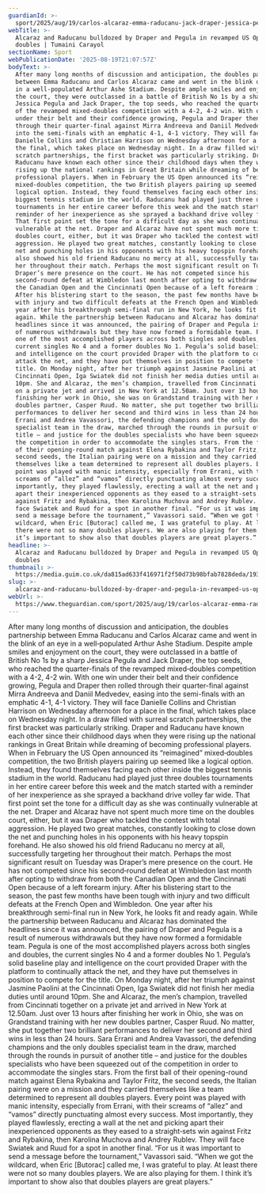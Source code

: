 ```yaml
---
guardianId: >-
  sport/2025/aug/19/carlos-alcaraz-emma-raducanu-jack-draper-jessica-pegula-us-open-mixed-doubles-tennis
webTitle: >-
  Alcaraz and Raducanu bulldozed by Draper and Pegula in revamped US Open mixed
  doubles | Tumaini Carayol
sectionName: Sport
webPublicationDate: '2025-08-19T21:07:57Z'
bodyText: >-
  After many long months of discussion and anticipation, the doubles partnership
  between Emma Raducanu and Carlos Alcaraz came and went in the blink of an eye
  in a well‑populated Arthur Ashe Stadium. Despite ample smiles and enjoyment on
  the court, they were outclassed in a battle of British No 1s by a sharp
  Jessica Pegula and Jack Draper, the top seeds, who reached the quarter-finals
  of the revamped mixed‑doubles competition with a 4-2, 4-2 win. With one win
  under their belt and their confidence growing, Pegula and Draper then rolled
  through their quarter-final against Mirra Andreeva and Daniil Medvedev, easing
  into the semi-finals with an emphatic 4-1, 4-1 victory. They will face
  Danielle Collins and Christian Harrison on Wednesday afternoon for a place in
  the final, which takes place on Wednesday night. In a draw filled with surreal
  scratch partnerships, the first bracket was particularly striking. Draper and
  Raducanu have known each other since their childhood days when they were
  rising up the national rankings in Great Britain while dreaming of becoming
  professional players. When in February the US Open announced its “reimagined”
  mixed‑doubles competition, the two British players pairing up seemed like a
  logical option. Instead, they found themselves facing each other inside the
  biggest tennis stadium in the world. Raducanu had played just three doubles
  tournaments in her entire career before this week and the match started with a
  reminder of her inexperience as she sprayed a backhand drive volley far wide.
  That first point set the tone for a difficult day as she was continually
  vulnerable at the net. Draper and Alcaraz have not spent much more time on the
  doubles court, either, but it was Draper who tackled the contest with total
  aggression. He played two great matches, constantly looking to close down the
  net and punching holes in his opponents with his heavy topspin forehand. He
  also showed his old friend Raducanu no mercy at all, successfully targeting
  her throughout their match. Perhaps the most significant result on Tuesday was
  Draper’s mere presence on the court. He has not competed since his
  second‑round defeat at Wimbledon last month after opting to withdraw from both
  the Canadian Open and the Cincinnati Open because of a left forearm injury.
  After his blistering start to the season, the past few months have been tough
  with injury and two difficult defeats at the French Open and Wimbledon. One
  year after his breakthrough semi-final run in New York, he looks fit and ready
  again. While the partnership between Raducanu and Alcaraz has dominated the
  headlines since it was announced, the pairing of Draper and Pegula is a result
  of numerous withdrawals but they have now formed a formidable team. Pegula is
  one of the most accomplished players across both singles and doubles, the
  current singles No 4 and a former doubles No 1. Pegula’s solid baseline play
  and intelligence on the court provided Draper with the platform to continually
  attack the net, and they have put themselves in position to compete for the
  title. On Monday night, after her triumph against Jasmine Paolini at the
  Cincinnati Open, Iga Swiatek did not finish her media duties until around
  10pm. She and Alcaraz, the men’s champion, travelled from Cincinnati together
  on a private jet and arrived in New York at 12.50am. Just over 13 hours after
  finishing her work in Ohio, she was on Grandstand training with her new
  doubles partner, Casper Ruud. No matter, she put together two brilliant
  performances to deliver her second and third wins in less than 24 hours. Sara
  Errani and Andrea Vavassori, the defending champions and the only doubles
  specialist team in the draw, marched through the rounds in pursuit of another
  title – and justice for the doubles specialists who have been squeezed out of
  the competition in order to accommodate the singles stars. From the first ball
  of their opening-round match against Elena Rybakina and Taylor Fritz, the
  second seeds, the Italian pairing were on a mission and they carried
  themselves like a team determined to represent all doubles players. Every
  point was played with manic intensity, especially from Errani, with their
  screams of “allez” and “vamos” directly punctuating almost every success. Most
  importantly, they played flawlessly, erecting a wall at the net and picking
  apart their inexperienced opponents as they eased to a straight‑sets win
  against Fritz and Rybakina, then Karolina Muchova and Andrey Rublev. They will
  face Swiatek and Ruud for a spot in another final. “For us it was important to
  send a message before the tournament,” Vavassori said. “When we got the
  wildcard, when Eric [Butorac] called me, I was grateful to play. At least
  there were not so many doubles players. We are also playing for them. I think
  it’s important to show also that doubles players are great players.”
headline: >-
  Alcaraz and Raducanu bulldozed by Draper and Pegula in revamped US Open mixed
  doubles
thumbnail: >-
  https://media.guim.co.uk/da815ad633f416971f2f50d73b98bfab7828deda/1937_1228_4395_3516/500.jpg
slug: >-
  alcaraz-and-raducanu-bulldozed-by-draper-and-pegula-in-revamped-us-open-mixed-doubles-or-tumaini-carayol
webUrl: >-
  https://www.theguardian.com/sport/2025/aug/19/carlos-alcaraz-emma-raducanu-jack-draper-jessica-pegula-us-open-mixed-doubles-tennis
---
```

After many long months of discussion and anticipation, the doubles partnership between Emma Raducanu and Carlos Alcaraz came and went in the blink of an eye in a well‑populated Arthur Ashe Stadium. Despite ample smiles and enjoyment on the court, they were outclassed in a battle of British No 1s by a sharp Jessica Pegula and Jack Draper, the top seeds, who reached the quarter-finals of the revamped mixed‑doubles competition with a 4-2, 4-2 win. With one win under their belt and their confidence growing, Pegula and Draper then rolled through their quarter-final against Mirra Andreeva and Daniil Medvedev, easing into the semi-finals with an emphatic 4-1, 4-1 victory. They will face Danielle Collins and Christian Harrison on Wednesday afternoon for a place in the final, which takes place on Wednesday night. In a draw filled with surreal scratch partnerships, the first bracket was particularly striking. Draper and Raducanu have known each other since their childhood days when they were rising up the national rankings in Great Britain while dreaming of becoming professional players. When in February the US Open announced its “reimagined” mixed‑doubles competition, the two British players pairing up seemed like a logical option. Instead, they found themselves facing each other inside the biggest tennis stadium in the world. Raducanu had played just three doubles tournaments in her entire career before this week and the match started with a reminder of her inexperience as she sprayed a backhand drive volley far wide. That first point set the tone for a difficult day as she was continually vulnerable at the net. Draper and Alcaraz have not spent much more time on the doubles court, either, but it was Draper who tackled the contest with total aggression. He played two great matches, constantly looking to close down the net and punching holes in his opponents with his heavy topspin forehand. He also showed his old friend Raducanu no mercy at all, successfully targeting her throughout their match. Perhaps the most significant result on Tuesday was Draper’s mere presence on the court. He has not competed since his second‑round defeat at Wimbledon last month after opting to withdraw from both the Canadian Open and the Cincinnati Open because of a left forearm injury. After his blistering start to the season, the past few months have been tough with injury and two difficult defeats at the French Open and Wimbledon. One year after his breakthrough semi-final run in New York, he looks fit and ready again. While the partnership between Raducanu and Alcaraz has dominated the headlines since it was announced, the pairing of Draper and Pegula is a result of numerous withdrawals but they have now formed a formidable team. Pegula is one of the most accomplished players across both singles and doubles, the current singles No 4 and a former doubles No 1. Pegula’s solid baseline play and intelligence on the court provided Draper with the platform to continually attack the net, and they have put themselves in position to compete for the title. On Monday night, after her triumph against Jasmine Paolini at the Cincinnati Open, Iga Swiatek did not finish her media duties until around 10pm. She and Alcaraz, the men’s champion, travelled from Cincinnati together on a private jet and arrived in New York at 12.50am. Just over 13 hours after finishing her work in Ohio, she was on Grandstand training with her new doubles partner, Casper Ruud. No matter, she put together two brilliant performances to deliver her second and third wins in less than 24 hours. Sara Errani and Andrea Vavassori, the defending champions and the only doubles specialist team in the draw, marched through the rounds in pursuit of another title – and justice for the doubles specialists who have been squeezed out of the competition in order to accommodate the singles stars. From the first ball of their opening-round match against Elena Rybakina and Taylor Fritz, the second seeds, the Italian pairing were on a mission and they carried themselves like a team determined to represent all doubles players. Every point was played with manic intensity, especially from Errani, with their screams of “allez” and “vamos” directly punctuating almost every success. Most importantly, they played flawlessly, erecting a wall at the net and picking apart their inexperienced opponents as they eased to a straight‑sets win against Fritz and Rybakina, then Karolina Muchova and Andrey Rublev. They will face Swiatek and Ruud for a spot in another final. “For us it was important to send a message before the tournament,” Vavassori said. “When we got the wildcard, when Eric [Butorac] called me, I was grateful to play. At least there were not so many doubles players. We are also playing for them. I think it’s important to show also that doubles players are great players.”
